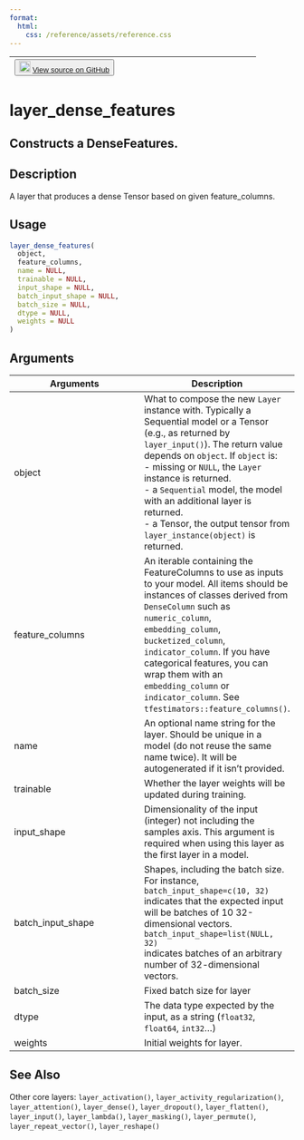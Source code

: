 ```yaml
---
format:
  html:
    css: /reference/assets/reference.css
---
```


| <button class="button"> ![](/reference/assets/GitHub-Mark-32px.png){width="20"} [View source on GitHub](https://github.com/rstudio/keras//blob/main/R/layers-features.R#L16) </button> |
|:------------------------------:|:--------------------------------------:|

# layer_dense_features

## Constructs a DenseFeatures.

## Description
A layer that produces a dense Tensor based on given feature_columns. 


## Usage
```r
layer_dense_features( 
  object, 
  feature_columns, 
  name = NULL, 
  trainable = NULL, 
  input_shape = NULL, 
  batch_input_shape = NULL, 
  batch_size = NULL, 
  dtype = NULL, 
  weights = NULL 
) 
```

## Arguments
|Arguments|Description|
|---|---|
| object | What to compose the new `Layer` instance with. Typically a Sequential model or a Tensor (e.g., as returned by `layer_input()`). The return value depends on `object`. If `object` is: <br>- missing or `NULL`, the `Layer` instance is returned. <br>- a `Sequential` model, the model with an additional layer is returned. <br>- a Tensor, the output tensor from `layer_instance(object)` is returned.  |
| feature_columns | An iterable containing the FeatureColumns to use as inputs to your model. All items should be instances of classes derived from `DenseColumn` such as `numeric_column`, `embedding_column`, `bucketized_column`, `indicator_column`. If you have categorical features, you can wrap them with an `embedding_column` or `indicator_column`. See `tfestimators::feature_columns()`. |
| name | An optional name string for the layer. Should be unique in a model (do not reuse the same name twice). It will be autogenerated if it isn't provided. |
| trainable | Whether the layer weights will be updated during training. |
| input_shape | Dimensionality of the input (integer) not including the samples axis. This argument is required when using this layer as the first layer in a model. |
| batch_input_shape | Shapes, including the batch size. For instance, `batch_input_shape=c(10, 32)` indicates that the expected input will be batches of 10 32-dimensional vectors. `batch_input_shape=list(NULL, 32)`<br>indicates batches of an arbitrary number of 32-dimensional vectors. |
| batch_size | Fixed batch size for layer |
| dtype | The data type expected by the input, as a string (`float32`, `float64`, `int32`...) |
| weights | Initial weights for layer. |






## See Also
Other core layers:  `layer_activation()`, `layer_activity_regularization()`, `layer_attention()`, `layer_dense()`, `layer_dropout()`, `layer_flatten()`, `layer_input()`, `layer_lambda()`, `layer_masking()`, `layer_permute()`, `layer_repeat_vector()`, `layer_reshape()`

